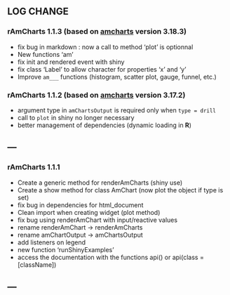 ## LOG CHANGE


### rAmCharts 1.1.3 (based on [amcharts][amcharts_url] version **3.18.3**)

  * fix bug in markdown : now a call to method 'plot' is optionnal
  * New functions 'am'
  * fix init and rendered event with shiny
  * fix class 'Label' to allow character for properties 'x' and 'y'
  * Improve `am___` functions (histogram, scatter plot, gauge, funnel, etc.)

### rAmCharts 1.1.2 (based on [amcharts][amcharts_url] version **3.17.2**)
  
  * argument type in `amChartsOutput` is required only when `type = drill`
  * call to `plot` in shiny no longer necessary
  * better management of dependencies (dynamic loading in __R__)
  
[amcharts_url]: http://www.amcharts.com

---
---

### rAmCharts 1.1.1
  
  * Create a generic method for renderAmCharts (shiny use)
  * Create a show method for class AmChart (now plot the object if type is set)
  * fix bug in dependencies for html_document
  * Clean import when creating widget (plot method)
  * fix bug using renderAmChart with input/reactive values
  * rename renderAmChart -> renderAmCharts
  * rename amChartOutput -> amChartsOutput
  * add listeners on legend
  * new function 'runShinyExamples'
  * access the documentation with the functions api() or api(class = [className])
  
---
---
